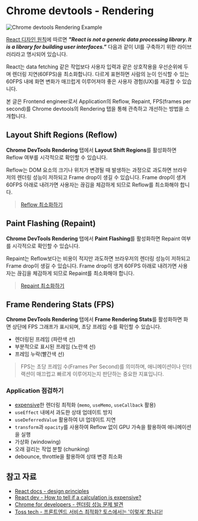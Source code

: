 # Chrome devtools - Rendering
![Chrome devtools Rendering Example](https://www.fe-dudu.com/chrome-devtools-rendering.png)

[React 디자인 원칙](https://legacy.reactjs.org/docs/design-principles.html#scheduling)에 따르면 _**"React is not a generic data processing library. It is a library for building user interfaces."**_
다음과 같이 UI를 구축하기 위한 라이브러리라고 명시되어 있습니다.

React는 data fetching 같은 작업보다 사용자 입력과 같은 상호작용을 우선순위에 두며 렌더링 지연(60FPS)을 최소화합니다. 다르게 표현하면 사람의 눈이 인식할 수 있는 60FPS 내에 화면 변화가 매끄럽게 이루어져야 좋은 사용자 경험(UX)를 제공할 수 있습니다.

본 글은 Frontend engineer로서 Application의 Reflow, Repaint, FPS(frames per second)를 Chrome devtools의 Rendering 탭을 통해 관측하고 개선하는 방법을 소개합니다.

## Layout Shift Regions (Reflow)
**Chrome DevTools Rendering** 탭에서 **Layout Shift Regions**를 활성화하면 Reflow 여부를 시각적으로 확인할 수 있습니다.

Reflow는 DOM 요소의 크기나 위치가 변경될 때 발생하는 과정으로 과도하면 브라우저의 렌더링 성능이 저하되고 Frame drop이 생길 수 있습니다. Frame drop이 생겨 60FPS 아래로 내려가면 사용자는 끊김을 체감하게 되므로 Reflow를 최소화해야 합니다.

> [Reflow 최소화하기](/blog/etc/reflow-repaint#reflow와-repaint-최소화하기)

## Paint Flashing (Repaint)
**Chrome DevTools Rendering** 탭에서 **Paint Flashing**를 활성화하면 Repaint 여부를 시각적으로 확인할 수 있습니다.

Repaint는 Reflow보다는 비용이 적지만 과도하면 브라우저의 렌더링 성능이 저하되고 Frame drop이 생길 수 있습니다. Frame drop이 생겨 60FPS 아래로 내려가면 사용자는 끊김을 체감하게 되므로 Repaint를 최소화해야 합니다.

> [Repaint 최소화하기](/blog/etc/reflow-repaint#reflow와-repaint-최소화하기)

## Frame Rendering Stats (FPS)
**Chrome DevTools Rendering** 탭에서 **Frame Rendering Stats**를 활성화하면 화면 상단에 FPS 그래프가 표시되며, 초당 프레임 수를 확인할 수 있습니다.
- 렌더링된 프레임 (파란색 선)
- 부분적으로 표시된 프레임 (노란색 선)
- 프레임 누락(빨간색 선)

> FPS는 초당 프레임 수(Frames Per Second)를 의미하며, 애니메이션이나 인터랙션이 매끄럽고 빠르게 이루어지는지 판단하는 중요한 지표입니다.

### Application 점검하기
- [expensive](https://react.dev/learn/you-might-not-need-an-effect#how-to-tell-if-a-calculation-is-expensive)한 렌더링 최적화 (`memo`, `useMemo`, `useCallback` 활용)
- `useEffect` 내에서 과도한 상태 업데이트 방지
- `useDeferredValue` 활용하여 UI 업데이트 지연
- `transform`과 `opacity`를 사용하여 Reflow 없이 GPU 가속을 활용하여 애니메이션을 실행
- 가상화 (windowing)
- 오래 걸리는 작업 분할 (chunking)
- debounce, throttle을 활용하여 상태 변경 최소화

## 참고 자료
- [React docs - design principles](https://legacy.reactjs.org/docs/design-principles.html#scheduling)
- [React dev - How to tell if a calculation is expensive?](https://react.dev/learn/you-might-not-need-an-effect#how-to-tell-if-a-calculation-is-expensive)
- [Chrome for developers - 렌더링 성능 문제 발견](https://developer.chrome.com/docs/devtools/rendering/performance?hl=ko)
- [Toss tech - 프론트엔드 서비스 최적화? 토스에서는 '이렇게' 합니다!](https://toss.tech/article/32583)